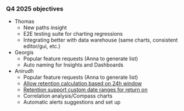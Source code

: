 ### Q4 2025 objectives

- Thomas
  - New paths insight
  - E2E testing suite for charting regressions
  - Integrating better with data warehouse (same charts, consistent editor/gui, etc.)
- Georgis
  - Popular feature requests (Anna to generate list)
  - Auto naming for Insights and Dashboards
- Anirudh
  - Popular feature requests (Anna to generate list)
  - [Allow retention calculation based on 24h window](https://github.com/PostHog/posthog/issues/29958)
  - [Retention support custom date ranges for return on](https://github.com/PostHog/posthog/issues/38080)
  - Correlation analysis/Compass charts
  - Automatic alerts suggestions and set up
